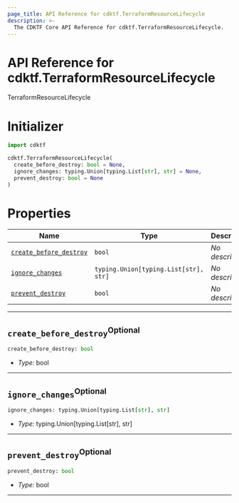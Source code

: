 ```yaml
---
page_title: API Reference for cdktf.TerraformResourceLifecycle
description: >-
  The CDKTF Core API Reference for cdktf.TerraformResourceLifecycle.
---
```


<!-- This file is generated through yarn generate-docs -->

# API Reference for cdktf.TerraformResourceLifecycle

   TerraformResourceLifecycle <a name="TerraformResourceLifecycle" id="cdktf.TerraformResourceLifecycle"></a>
  
  # Initializer <a name="Initializer" id="cdktf.TerraformResourceLifecycle.Initializer"></a>
  
  ```python
  import cdktf
  
  cdktf.TerraformResourceLifecycle(
    create_before_destroy: bool = None,
    ignore_changes: typing.Union[typing.List[str], str] = None,
    prevent_destroy: bool = None
  )
  ```
  
  # Properties <a name="Properties" id="Properties"></a>
  
  | **Name** | **Type** | **Description** |
  | --- | --- | --- |
  | <code><a href="#cdktf.TerraformResourceLifecycle.property.createBeforeDestroy">create_before_destroy</a></code> | <code>bool</code> | *No description.* |
  | <code><a href="#cdktf.TerraformResourceLifecycle.property.ignoreChanges">ignore_changes</a></code> | <code>typing.Union[typing.List[str], str]</code> | *No description.* |
  | <code><a href="#cdktf.TerraformResourceLifecycle.property.preventDestroy">prevent_destroy</a></code> | <code>bool</code> | *No description.* |
  
  ---
  
  ## `create_before_destroy`<sup>Optional</sup> <a name="create_before_destroy" id="cdktf.TerraformResourceLifecycle.property.createBeforeDestroy"></a>
  
  ```python
  create_before_destroy: bool
  ```
  
  - *Type:* bool
  
  ---
  
  ## `ignore_changes`<sup>Optional</sup> <a name="ignore_changes" id="cdktf.TerraformResourceLifecycle.property.ignoreChanges"></a>
  
  ```python
  ignore_changes: typing.Union[typing.List[str], str]
  ```
  
  - *Type:* typing.Union[typing.List[str], str]
  
  ---
  
  ## `prevent_destroy`<sup>Optional</sup> <a name="prevent_destroy" id="cdktf.TerraformResourceLifecycle.property.preventDestroy"></a>
  
  ```python
  prevent_destroy: bool
  ```
  
  - *Type:* bool
  
  ---
  
